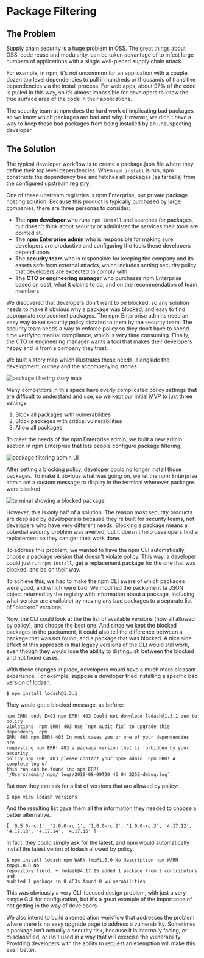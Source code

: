 

<SEO title="Package Filtering"/>

# Package Filtering

## The Problem

Supply chain security is a huge problem in OSS. The great things about OSS,
code reuse and modularity, can be taken advantage of to infect large numbers
of applications with a single well-placed supply chain attack.

For example, in npm, it's not uncommon for an application with a couple dozen
top level dependencies to pull in hundreds or thousands of transitive
dependencies via the install process. For web apps, about 97% of the code is
pulled in this way, so it&rsquo;s almost impossible for developers to know the
true surface area of the code in their applications.

The security team at npm does the hard work of implicating bad packages, so we
know which packages are bad and why. However, we didn't have a way to keep
these bad packages from being installed by an unsuspecting developer.

## The Solution

The typical developer workflow is to create a package.json file where they
define their top level dependencies. When <code>npm install</code> is run, npm
constructs the dependency tree and fetches all packages (as tarballs) from the
configured upstream registry.

One of these upstream registries is npm Enterprise, our private package hosting
solution. Because this product is typically purchased by large companies, there
are three personas to consider:

- The <strong>npm developer</strong> who runs <code>npm install</code> and
  searches for packages, but doesn't think about security or administer the
  services their tools are pointed at.
- The <strong>npm Enterprise admin</strong> who is responsible for making sure
  developers are productive and configuring the tools those developers depend
  upon.
- The <strong>security team</strong> who is responsible for keeping the company
  and its assets safe from external attacks, which includes setting security
  policy that developers are expected to comply with.
- The <strong>CTO or engineering manager</strong> who purchases npm Enterprise
  based on cost, what it claims to do, and on the recommendation of team
  members.

We discovered that developers don't want to be blocked, so any solution needs
to make it obvious why a package was blocked, and easy to find appropriate
replacement packages. The npm Enterprise admins need an easy way to set
security policy dictated to them by the security team. The security team needs
a way to enforce policy so they don't have to spend time verifying manual
compliance, which is very time consuming. Finally, the CTO or engineering
manager wants a tool that makes their developers happy and is from a company
they trust.

We built a story map which illustrates these needs, alongside the development
journey and the accompanying stories.

![package filtering story map](../images/package_filtering/secure_story_map.jpg)

Many competitors in this space have overly complicated policy settings that are
difficult to understand and use, so we kept our initial MVP to just three
settings:

1. Block all packages with vulnerabilities
2. Block packages with critical vulnerabilities
3. Allow all packages

To meet the needs of the npm Enterprise admin, we built a new admin section in
npm Enterprise that lets people configure package filtering.

![package filtering admin UI](../images/package_filtering/admin.png)

After setting a blocking policy, developer could no longer install those
packages. To make it obvious what was going on, we let the npm Enterprise admin
set a custom message to display in the terminal whenever packages were blocked.

![terminal showing a blocked package](../images/package_filtering/policy_violations.png)

However, this is only half of a solution. The reason most security products are
despised by developers is because they're built for security teams, not
developers who have very different needs. Blocking a package means a potential
security problem was averted, but it doesn't help developers find a replacement
so they can get their work done.

To address this problem, we wanted to have the npm CLI automatically choose a
package version that doesn't violate policy. This way, a developer could just
run `npm install`, get a replacement package for the one that was
blocked, and be on their way.

To achieve this, we had to make the npm CLI aware of which packages were good,
and which were bad. We modified the packument (a JSON object returned by the
registry with information about a package, including what version are
available) by moving any bad packages to a separate list of "blocked" versions.

Now, the CLI could look at the the list of available versions (now all allowed
by policy), and choose the best one. And since we kept the blocked packages in
the packument, it could also tell the difference between a package that was not
found, and a package that was blocked. A nice side effect of this approach is
that legacy versions of the CLI would still work, even though they would lose
the ability to distinguish between the blocked and not found cases.

With these changes in place, developers would have a much more pleasant
experience. For example, suppose a developer tried installing a specific bad
version of lodash.

```
$ npm install lodash@1.3.1
```

They would get a blocked message, as before:

```
npm ERR! code E403 npm ERR! 403 Could not download lodash@1.3.1 due to policy
violations. npm ERR! 403 Use `npm audit fix` to upgrade this dependency. npm
ERR! 403 npm ERR! 403 In most cases you or one of your dependencies are
requesting npm ERR! 403 a package version that is forbidden by your security
policy npm ERR! 403 please contact your npme admin. npm ERR! A complete log of
this run can be found in: npm ERR!
`/Users/admin/.npm/_logs/2019-08-09T20_46_04_225Z-debug.log`
```

But now they can ask for a list of versions that are allowed by policy:

```
$ npm view lodash versions
```

And the resulting list gave them all the information they needed to choose a
better alternative.

```
[ '0.5.0-rc.1', '1.0.0-rc.1', '1.0.0-rc.2', '1.0.0-rc.3', '4.17.12',
'4.17.13', '4.17.14', '4.17.15' ]
```

In fact, they could simply ask for the latest, and npm would automatically
install the latest verion of lodash allowed by policy.

```
$ npm install lodash npm WARN tmp@1.0.0 No description npm WARN tmp@1.0.0 No
repository field. + lodash@4.17.15 added 1 package from 2 contributors and
audited 1 package in 0.463s found 0 vulnerabilities
```

This was obviously a very CLI-focused design problem, with just a very simple
GUI for configuration, but it's a great example of the importance of not
getting in the way of developers.

We also intend to build a remediation workflow that addresses the problem where
there is no easy upgrade page to address a vulnerability. Sometimes a package
isn't actually a security risk, because it is internally facing, or
misclassified, or isn't used in a way that will exercise the vulnerability.
Providing developers with the ability to request an exemption will make this
even better.
